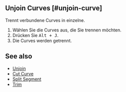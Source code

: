 
## Unjoin Curves [#unjoin-curve]

<Reference shortcut="Alt + J" command="Unjoin Curves" button="" />

Trennt verbundene Curves in einzelne.

1. Wählen Sie die Curves aus, die Sie trennen möchten.
2. Drücken Sie <kbd>Alt + J</kbd>.
3. Die Curves werden getrennt.

## See also
- [Unjoin](./unjoin)
- [Cut Curve](./cut-curve)
- [Split Segment](./split-segment)
- [Trim](./trim)
